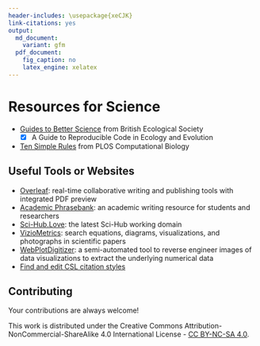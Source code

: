 ```yaml
---
header-includes: \usepackage{xeCJK}
link-citations: yes
output:
  md_document:
    variant: gfm
  pdf_document:
    fig_caption: no
    latex_engine: xelatex
---
```


# Resources for Science

- [Guides to Better Science](https://www.britishecologicalsociety.org/publications/guides-to/) from British Ecological Society
    - [x] A Guide to Reproducible Code in Ecology and Evolution
- [Ten Simple Rules](http://collections.plos.org/ten-simple-rules) from PLOS Computational Biology

## Useful Tools or Websites
- [Overleaf](https://www.overleaf.com/): real-time collaborative writing and publishing tools with integrated PDF preview
- [Academic Phrasebank](http://www.phrasebank.manchester.ac.uk/): an academic writing resource for students and researchers
- [Sci-Hub.Love](https://sci-hub.love/): the latest Sci-Hub working domain
- [VizioMetrics](http://viziometrics.org/): search equations, diagrams, visualizations, and photographs in scientific papers
- [WebPlotDigitizer](https://automeris.io/WebPlotDigitizer/): a semi-automated tool to reverse engineer images of data visualizations to extract the underlying numerical data
- [Find and edit CSL citation styles](http://editor.citationstyles.org/about/)

## Contributing

Your contributions are always welcome!

This work is distributed under the Creative Commons Attribution-NonCommercial-ShareAlike 4.0 International License - [CC BY-NC-SA 4.0](http://creativecommons.org/licenses/by-nc-sa/4.0/legalcode).
